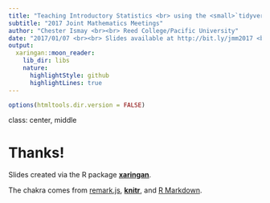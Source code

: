 ```yaml
---
title: "Teaching Introductory Statistics <br> using the <small>`tidyverse`</small> <br> via <small>`bookdown`</small>"
subtitle: "2017 Joint Mathematics Meetings"
author: "Chester Ismay <br><br> Reed College/Pacific University"
date: "2017/01/07 <br><br> Slides available at http://bit.ly/jmm2017 <br><br> Source code available at http://bit.ly/jmm2017code"
output:
  xaringan::moon_reader:
    lib_dir: libs
    nature:
      highlightStyle: github
      highlightLines: true
---
```


```r
options(htmltools.dir.version = FALSE)
```

class: center, middle

# Thanks!

Slides created via the R package [**xaringan**](https://github.com/yihui/xaringan).

The chakra comes from [remark.js](https://remarkjs.com), [**knitr**](http://yihui.name/knitr), and [R Markdown](https://rmarkdown.rstudio.com).
